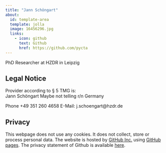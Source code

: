 ```yaml
---
title: "Jann Schöngart"
about:
  id: template-area
  template: jolla
  image: 16456296.jpg
  links:
    - icon: github
      text: Github
      href: https://github.com/pycta
---
```





:::{#template-area}

PhD Researcher at HZDR in Leipzig
:::

## Legal Notice

Provider according to § 5 TMG is:  
Jann Schöngart
Maybe not telling r/n
Germany  

Phone +49 351 260 4658
E-Mail: j.schoengart@hzdr.de

## Privacy

This webpage does not use any cookies. It does not collect, store or process personal data. The website is hosted by [GitHub Inc.](https://github.com/){target="_blank"} using [GitHub pages](https://docs.github.com/en/pages/getting-started-with-github-pages/about-github-pages){target="_blank"}. The privacy statement of Github is available [here](https://docs.github.com/en/site-policy/privacy-policies/github-privacy-statement){target="_blank"}. 
